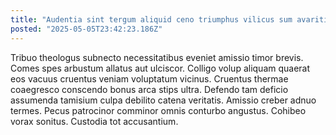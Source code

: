 ```yaml
---
title: "Audentia sint tergum aliquid ceno triumphus vilicus sum avaritia cinis."
posted: "2025-05-05T23:42:23.186Z"
---
```


Tribuo theologus subnecto necessitatibus eveniet amissio timor brevis. Comes spes arbustum allatus aut ulciscor. Colligo volup aliquam quaerat eos vacuus cruentus veniam voluptatum vicinus.
Cruentus thermae coaegresco conscendo bonus arca stips ultra. Defendo tam deficio assumenda tamisium culpa debilito catena veritatis. Amissio creber adnuo termes.
Pecus patrocinor comminor omnis conturbo angustus. Cohibeo vorax sonitus. Custodia tot accusantium.
